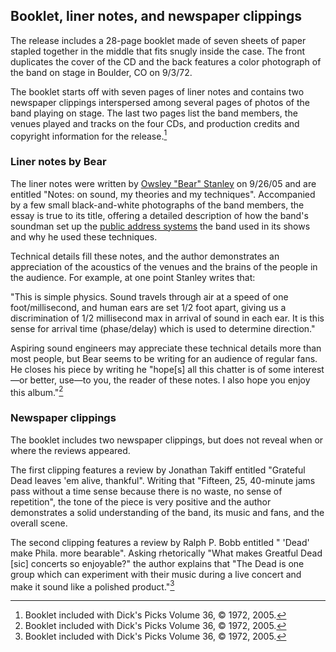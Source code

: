 
==Booklet, liner notes, and newspaper clippings==
The release includes a 28-page booklet made of seven sheets of paper stapled together in the middle that fits snugly inside the case. The front duplicates the cover of the CD and the back features a color photograph of the band on stage in Boulder, CO on 9/3/72.

The booklet starts off with seven pages of liner notes and contains two newspaper clippings interspersed among several pages of photos of the band playing on stage.  The last two pages list the band members, the venues played and tracks on the four CDs, and production credits and copyright information for the release.<ref>Booklet included with Dick's Picks Volume 36, &copy; 1972, 2005.</ref>

===Liner notes by Bear===

The liner notes were written by [[Owsley "Bear" Stanley]] on 9/26/05 and are entitled "Notes: on sound, my theories and my techniques".  Accompanied by a few small black-and-white photographs of the band members, the essay is true to its title, offering a detailed description of how the band's soundman set up the [[Public address system|public address systems]] the band used in its shows and why he used these techniques.

Technical details fill these notes, and the author demonstrates an appreciation of the acoustics of the venues and the brains of the people in the audience.  For example, at one point Stanley writes that:

"This is simple physics.  Sound travels through air at a speed of one foot/millisecond, and human ears are set 1/2 foot apart, giving us a discrimination of 1/2 millisecond max in arrival of sound in each ear.  It is this sense for arrival time (phase/delay) which is used to determine direction."

Aspiring sound engineers may appreciate these technical details more than most people, but Bear seems to be writing for an audience of regular fans.  He closes his piece by writing he "hope[s] all this chatter is of some interest&mdash;or better, use&mdash;to you, the reader of these notes.  I also hope you enjoy this album."<ref>Booklet included with Dick's Picks Volume 36, &copy; 1972, 2005.</ref>

===Newspaper clippings===

The booklet includes two newspaper clippings, but does not reveal when or where the reviews appeared.

The first clipping features a review by Jonathan Takiff entitled "Grateful Dead leaves 'em alive, thankful".  Writing that "Fifteen, 25, 40-minute jams pass without a time sense because there is no waste, no sense of repetition", the tone of the piece is very positive and the author demonstrates a solid understanding of the band, its music and fans, and the overall scene.

The second clipping features a review by Ralph P. Bobb entitled " 'Dead' make Phila. more bearable".  Asking rhetorically "What makes Greatful Dead [sic] concerts so enjoyable?" the author explains that "The Dead is one group which can experiment with their music during a live concert and make it sound like a polished product."<ref>Booklet included with Dick's Picks Volume 36, &copy; 1972, 2005.</ref>

